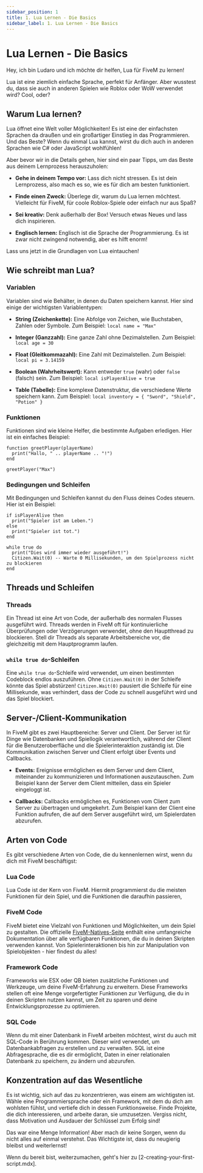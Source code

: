 ---
sidebar_position: 1
title: 1. Lua Lernen - Die Basics
sidebar_label: 1. Lua Lernen - Die Basics
---

# Lua Lernen - Die Basics

Hey, ich bin Ludaro und ich möchte dir helfen, Lua für FiveM zu lernen!

Lua ist eine ziemlich einfache Sprache, perfekt für Anfänger. Aber wusstest du, dass sie auch in anderen Spielen wie Roblox oder WoW verwendet wird? Cool, oder?

## Warum Lua lernen?

Lua öffnet eine Welt voller Möglichkeiten! Es ist eine der einfachsten Sprachen da draußen und ein großartiger Einstieg in das Programmieren. Und das Beste? Wenn du einmal Lua kannst, wirst du dich auch in anderen Sprachen wie C# oder JavaScript wohlfühlen!

Aber bevor wir in die Details gehen, hier sind ein paar Tipps, um das Beste aus deinem Lernprozess herauszuholen:

- **Gehe in deinem Tempo vor:** Lass dich nicht stressen. Es ist dein Lernprozess, also mach es so, wie es für dich am besten funktioniert.

- **Finde einen Zweck:** Überlege dir, warum du Lua lernen möchtest. Vielleicht für FiveM, für coole Roblox-Spiele oder einfach nur aus Spaß?

- **Sei kreativ:** Denk außerhalb der Box! Versuch etwas Neues und lass dich inspirieren.

- **Englisch lernen:** Englisch ist die Sprache der Programmierung. Es ist zwar nicht zwingend notwendig, aber es hilft enorm!

Lass uns jetzt in die Grundlagen von Lua eintauchen!

## Wie schreibt man Lua?

### Variablen

Variablen sind wie Behälter, in denen du Daten speichern kannst. Hier sind einige der wichtigsten Variablentypen:

- **String (Zeichenkette):** Eine Abfolge von Zeichen, wie Buchstaben, Zahlen oder Symbole. Zum Beispiel: `local name = "Max"`

- **Integer (Ganzzahl):** Eine ganze Zahl ohne Dezimalstellen. Zum Beispiel: `local age = 30`

- **Float (Gleitkommazahl):** Eine Zahl mit Dezimalstellen. Zum Beispiel: `local pi = 3.14159`

- **Boolean (Wahrheitswert):** Kann entweder `true` (wahr) oder `false` (falsch) sein. Zum Beispiel: `local isPlayerAlive = true`

- **Table (Tabelle):** Eine komplexe Datenstruktur, die verschiedene Werte speichern kann. Zum Beispiel: `local inventory = { "Sword", "Shield", "Potion" }`

### Funktionen

Funktionen sind wie kleine Helfer, die bestimmte Aufgaben erledigen. Hier ist ein einfaches Beispiel:

```
function greetPlayer(playerName)
  print("Hallo, " .. playerName .. "!")
end

greetPlayer("Max")
```

### Bedingungen und Schleifen

Mit Bedingungen und Schleifen kannst du den Fluss deines Codes steuern. Hier ist ein Beispiel:

```
if isPlayerAlive then
  print("Spieler ist am Leben.")
else
  print("Spieler ist tot.")
end

while true do
  print("Dies wird immer wieder ausgeführt!")
  Citizen.Wait(0) -- Warte 0 Millisekunden, um den Spielprozess nicht zu blockieren
end
```

## Threads und Schleifen

### Threads

Ein Thread ist eine Art von Code, der außerhalb des normalen Flusses ausgeführt wird. Threads werden in FiveM oft für kontinuierliche Überprüfungen oder Verzögerungen verwendet, ohne den Hauptthread zu blockieren. Stell dir Threads als separate Arbeitsbereiche vor, die gleichzeitig mit dem Hauptprogramm laufen.

### `while true do`-Schleifen

Eine `while true do`-Schleife wird verwendet, um einen bestimmten Codeblock endlos auszuführen. Ohne `Citizen.Wait(0)` in der Schleife könnte das Spiel abstürzen! `Citizen.Wait(0)` pausiert die Schleife für eine Millisekunde, was verhindert, dass der Code zu schnell ausgeführt wird und das Spiel blockiert.

## Server-/Client-Kommunikation

In FiveM gibt es zwei Hauptbereiche: Server und Client. Der Server ist für Dinge wie Datenbanken und Spiellogik verantwortlich, während der Client für die Benutzeroberfläche und die Spielerinteraktion zuständig ist. Die Kommunikation zwischen Server und Client erfolgt über Events und Callbacks.

- **Events:** Ereignisse ermöglichen es dem Server und dem Client, miteinander zu kommunizieren und Informationen auszutauschen. Zum Beispiel kann der Server dem Client mitteilen, dass ein Spieler eingeloggt ist.

- **Callbacks:** Callbacks ermöglichen es, Funktionen vom Client zum Server zu übertragen und umgekehrt. Zum Beispiel kann der Client eine Funktion aufrufen, die auf dem Server ausgeführt wird, um Spielerdaten abzurufen.

## Arten von Code

Es gibt verschiedene Arten von Code, die du kennenlernen wirst, wenn du dich mit FiveM beschäftigst:

### Lua Code

Lua Code ist der Kern von FiveM. Hiermit programmierst du die meisten Funktionen für dein Spiel, und die Funktionen die daraufhin passieren,

### FiveM Code

FiveM bietet eine Vielzahl von Funktionen und Möglichkeiten, um dein Spiel zu gestalten. Die offizielle [FiveM-Natives-Seite](https://docs.fivem.net/natives/) enthält eine umfangreiche Dokumentation über alle verfügbaren Funktionen, die du in deinen Skripten verwenden kannst. Von Spielerinteraktionen bis hin zur Manipulation von Spielobjekten - hier findest du alles!

### Framework Code

Frameworks wie ESX oder QB bieten zusätzliche Funktionen und Werkzeuge, um deine FiveM-Erfahrung zu erweitern. Diese Frameworks stellen oft eine Menge vorgefertigter Funktionen zur Verfügung, die du in deinen Skripten nutzen kannst, um Zeit zu sparen und deine Entwicklungsprozesse zu optimieren.

### SQL Code

Wenn du mit einer Datenbank in FiveM arbeiten möchtest, wirst du auch mit SQL-Code in Berührung kommen. Dieser wird verwendet, um Datenbankabfragen zu erstellen und zu verwalten. SQL ist eine Abfragesprache, die es dir ermöglicht, Daten in einer relationalen Datenbank zu speichern, zu ändern und abzurufen.

## Konzentration auf das Wesentliche

Es ist wichtig, sich auf das zu konzentrieren, was einem am wichtigsten ist. Wähle eine Programmiersprache oder ein Framework, mit dem du dich am wohlsten fühlst, und vertiefe dich in dessen Funktionsweise. Finde Projekte, die dich interessieren, und arbeite daran, sie umzusetzen. Vergiss nicht, dass Motivation und Ausdauer der Schlüssel zum Erfolg sind!


Das war eine Menge Information! Aber mach dir keine Sorgen, wenn du nicht alles auf einmal verstehst. Das Wichtigste ist, dass du neugierig bleibst und weiterlernst!

Wenn du bereit bist, weiterzumachen, geht's hier zu [2-creating-your-first-script.mdx].
